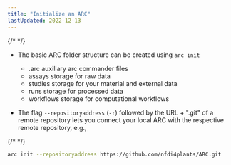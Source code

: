 ```yaml
---
title: "Initialize an ARC"
lastUpdated: 2022-12-13
---
```


{/* <!-- TODO: I would suggest to link this to ARC article rather than explaining the structure here --> */}

- The basic ARC folder structure can be created using `arc init`
  - .arc auxillary arc commander files
  - assays storage for raw data
  - studies storage for your material and external data
  - runs storage for processed data
  - workflows storage for computational workflows

- The flag `--repositoryaddress` (`-r`) followed by the URL + ".git" of a remote repository lets you connect your local ARC with the respective remote repository, e.g.,

{/* <!-- TODO: I would suggest to link a small demo ARC from the DataHUB rather than the empty GitHub repo --> */}

```bash
arc init --repositoryaddress https://github.com/nfdi4plants/ARC.git
```
